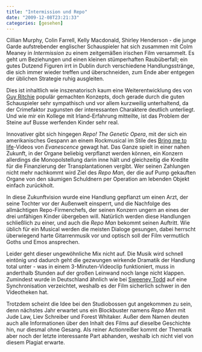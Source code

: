 ```yaml
---
title: "Intermission und Repo"
date: "2009-12-08T23:21:33"
categories: [gesehen]
---
```


Cillian Murphy, Colin Farrell, Kelly Macdonald, Shirley Henderson - die junge Garde aufstrebender englischer Schauspieler hat sich zusammen mit Colm Meaney in *Intermission* zu einem zeitgemäßen irischen Film versammelt. Es geht um Beziehungen und einen kleinen stümperhaften Raubüberfall; ein gutes Dutzend Figuren irrt in Dublin durch verschiedene Handlungsstränge, die sich immer wieder treffen und überschneiden, zum Ende aber entgegen der üblichen Strategie ruhig ausgleiten.

Dies ist inhaltlich wie inszenatorisch kaum eine Weiterentwicklung des von [Guy Ritchie](/blog/2001/03/14/snatch-schweine-und-diamanten/) populär gemachten Konzepts, doch gerade durch die guten Schauspieler sehr sympathisch und vor allem kurzweilig unterhaltend, da der Crimefaktor zugunsten der interessanten Charaktere deutlich unterliegt. Und wie mir ein Kollege mit Irland-Erfahrung mitteilte, ist das Problem der Steine auf Busse werfenden Kinder sehr real.

Innovativer gibt sich hingegen *Repo! The Genetic Opera*, mit der sich ein amerikanisches Gespann an einem Rockmusical im Stile des [Bring me to life](http://www.youtube.com/watch?v=KpmSHb-aRB0)-Videos von *Evanescence* gewagt hat. Das Ganze spielt in einer nahen Zukunft, in der Organe beliebig verpflanzt werden können, ein Konzern allerdings die Monopolstellung darin inne hält und gleichzeitig die Kredite für die Finanzierung der Transplantationen vergibt. Wer seinen Zahlungen nicht mehr nachkommt wird Ziel des *Repo Man*, der die auf Pump gekauften Organe von den säumigen Schuldnern per Operation am lebenden Objekt einfach zurückholt.

In diese Zukunftvision wurde eine Handlung gepflanzt um einen Arzt, der seine Tochter vor der Außenwelt einsperrt, und die Nachfolge des allmächtigen Repo-Firmenchefs, der seinen Konzern ungern an eines der drei unfähigen Kinder übergeben will. Natürlich werden diese Handlungen schließlich zu einer, und auch die *Repo Man* bekommt seinen Auftritt. Wie üblich für ein Musical werden die meisten Dialoge gesungen, dabei herrscht überwiegend harte Gitarrenmusik vor und optisch soll der Film vermutlich Goths und Emos ansprechen.

Leider geht dieser ungewöhnliche Mix nicht auf. Die Musik wird schnell eintönig und dadurch geht die gezwungen wirkende Dramatik der Handlung total unter - was in einem 3-Minuten-Videoclip funktioniert, muss in anderthalb Stunden auf der großen Leinwand noch lange nicht klappen. Zumindest wurde in Deutschland ähnlich wie bei [Sweeney Todd](/blog/2008/03/02/sweeney-todd/) auf eine Synchronisation verzeichtet, weshalb es der Film sicherlich schwer in den Videotheken hat.

Trotzdem scheint die Idee bei den Studiobossen gut angekommen zu sein, denn nächstes Jahr erwartet uns ein Blockbuster namens *Repo Men* mit Jude Law, Liev Schreiber und Forest Whitaker. Außer dem Namen deuten auch alle Informationen über den Inhalt des Films auf dieselbe Geschichte hin, nur diesmal ohne Gesang. Als reiner Actionreißer kommt der Thematik aber noch der letzte interessante Part abhanden, weshalb ich nicht viel von diesem Plagiat erwarte.
